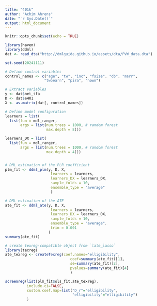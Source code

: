 ```yaml
---
title: "401k"
author: "Achim Ahrens"
date: "`r Sys.Date()`"
output: html_document
---
```


```r
knitr::opts_chunk$set(echo = TRUE)
```

```r
library(haven)
library(ddml)
dat <- read_dta("http://dmlguide.github.io/assets/dta/PVW_data.dta")

set.seed(20241111)

# Define control variables
control_names <- c("age", "tw", "inc", "fsize", "db", "marr", 
                  "twoearn", "pira", "hown")

# Extract variables
y <- dat$net_tfa
D <- dat$e401
X <- as.matrix(dat[, control_names])

# Define model configuration
learners = list(
  list(fun = mdl_ranger,
       args = list(num.trees = 1000, # random forest
                   max.depth = 8)))

learners_DX = list(
  list(fun = mdl_ranger,
       args = list(num.trees = 1000, # random forest
                   max.depth = 4)))


# DML estimation of the PLR coefficient
plm_fit <- ddml_plm(y, D, X,
                     learners = learners,
                     learners_DX = learners_DX,
                     sample_folds = 10,
                     ensemble_type = "average"
                     )

# DML estimation of the ATE 
ate_fit <- ddml_ate(y, D, X,
                     learners = learners,
                     learners_DX = learners_DX,
                     sample_folds = 10,
                     ensemble_type = "average",
                     trim = 0.001
                    )
summary(ate_fit)

# create texreg-compatible object from `late_lasso`
library(texreg)
ate_texreg <- createTexreg(coef.names="elligibility",
                              coef=summary(ate_fit)[1],
                              se=summary(ate_fit)[2],
                              pvalues=summary(ate_fit)[4]
                              )

screenreg(list(plm_fit$ols_fit,ate_texreg),
          include.ci=FALSE,
          custom.coef.map=list("D_r"="elligibility",
                               "elligibility"="elligibility") 
          )
```